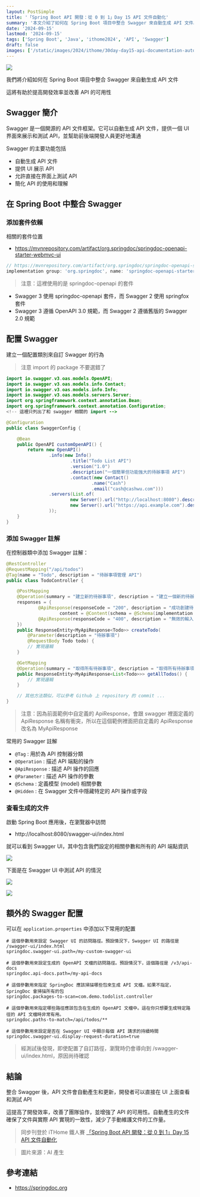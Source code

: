 ```yaml
---
layout: PostSimple
title: '「Spring Boot API 開發：從 0 到 1」Day 15 API 文件自動化'
summary: '本文介紹了如何在 Spring Boot 項目中整合 Swagger 來自動生成 API 文件。文章首先簡要介紹了 Swagger 及其主要功能，然後詳細說明了在 Spring Boot 中整合 Swagger 的步驟，包括添加依賴、配置 Swagger、在控制器中添加 Swagger 註解等。文章還介紹了常用的 Swagger 註解及其用途，以及如何查看生成的 API 文件。此外，文章還提供了一些額外的 Swagger 配置選項。最後，文章總結了整合 Swagger 的好處，強調了它對提高開發效率、改善團隊協作和增強 API 可用性的重要性。這篇文章為 Spring Boot 開發者提供了一個全面的 API 文檔自動化指南'
date: '2024-09-15'
lastmod: '2024-09-15'
tags: ['Spring Boot', 'Java', 'ithome2024', 'API', 'Swagger']
draft: false
images: ['/static/images/2024/ithome/30day-day15-api-documentation-automation/cover.webp']
---
```


![](/static/images/2024/ithome/30day-day15-api-documentation-automation/cover.webp)

我們將介紹如何在 Spring Boot 項目中整合 Swagger 來自動生成 API 文件

這將有助於提高開發效率並改善 API 的可用性

## Swagger 簡介

Swagger 是一個開源的 API 文件框架。它可以自動生成 API 文件，提供一個 UI 界面來展示和測試 API，並幫助前後端開發人員更好地溝通

Swagger 的主要功能包括

- 自動生成 API 文件
- 提供 UI 展示 API
- 允許直接在界面上測試 API
- 簡化 API 的使用和理解

## 在 Spring Boot 中整合 Swagger

### 添加套件依賴

相關的套件位置

- https://mvnrepository.com/artifact/org.springdoc/springdoc-openapi-starter-webmvc-ui

```groovy
// https://mvnrepository.com/artifact/org.springdoc/springdoc-openapi-starter-webmvc-ui
implementation group: 'org.springdoc', name: 'springdoc-openapi-starter-webmvc-ui', version: '2.6.0'
```

> 注意：這裡使用的是 springdoc-openapi 的套件

- Swagger 3 使用 springdoc-openapi 套件，而 Swagger 2 使用 springfox 套件
- Swagger 3 遵循 OpenAPI 3.0 規範，而 Swagger 2 遵循舊版的 Swagger 2.0 規範

## 配置 Swagger

建立一個配置類別來自訂 Swagger 的行為

> 注意 import 的 package 不要選錯了

```java
import io.swagger.v3.oas.models.OpenAPI;
import io.swagger.v3.oas.models.info.Contact;
import io.swagger.v3.oas.models.info.Info;
import io.swagger.v3.oas.models.servers.Server;
import org.springframework.context.annotation.Bean;
import org.springframework.context.annotation.Configuration;
<!-- 這裡只列出了和 swagger 相關的 import -->

@Configuration
public class SwaggerConfig {

    @Bean
    public OpenAPI customOpenAPI() {
        return new OpenAPI()
                .info(new Info()
                        .title("Todo List API")
                        .version("1.0")
                        .description("一個簡單但功能強大的待辦事項 API")
                        .contact(new Contact()
                                .name("Cash")
                                .email("cash@cashwu.com")))
                .servers(List.of(
                        new Server().url("http://localhost:8080").description("開發環境"),
                        new Server().url("https://api.example.com").description("生產環境")
                ));
    }
}
```

### 添加 Swagger 註解

在控制器類中添加 Swagger 註解：

```java
@RestController
@RequestMapping("/api/todos")
@Tag(name = "Todo", description = "待辦事項管理 API")
public class TodoController {

    @PostMapping
    @Operation(summary = "建立新的待辦事項", description = "建立一個新的待辦事項並將其加入清單中",
    responses = {
            @ApiResponse(responseCode = "200", description = "成功創建待辦事項",
                    content = @Content(schema = @Schema(implementation = ApiResponse.class))),
            @ApiResponse(responseCode = "400", description = "無效的輸入")
    })
    public ResponseEntity<MyApiResponse<Todo>> createTodo(
        @Parameter(description = "待辦事項")
        @RequestBody Todo todo) {
        // 實現邏輯
    }

    @GetMapping
    @Operation(summary = "取得所有待辦事項", description = "取得所有待辦事項的清單")
    public ResponseEntity<MyApiResponse<List<Todo>>> getAllTodos() {
        // 實現邏輯
    }

    // 其他方法類似，可以參考 Github 上 repository 的 commit ...
}
```

> 注意：因為前面範例中自定義的 ApiResponse，會跟 swagger 裡面定義的 ApiResponse 名稱有衝突，所以在這個範例裡面把自定義的 ApiResponse 改名為 MyApiResponse

常用的 Swagger 註解

- `@Tag` : 用於為 API 控制器分類
- `@Operation` : 描述 API 端點的操作
- `@ApiResponse` : 描述 API 操作的回應
- `@Parameter` : 描述 API 操作的參數
- `@Schema` : 定義模型 (model) 相關參數
- `@Hidden` : 在 Swagger 文件中隱藏特定的 API 操作或字段

### 查看生成的文件

啟動 Spring Boot 應用後，在瀏覽器中訪問

- http://localhost:8080/swagger-ui/index.html

就可以看到 Swagger UI，其中包含我們設定的相關參數和所有的 API 端點資訊

![](/static/images/2024/ithome/30day-day15-api-documentation-automation/01.webp)

下面是在 Swagger UI 中測試 API 的情況

![](/static/images/2024/ithome/30day-day15-api-documentation-automation/02.webp)

![](/static/images/2024/ithome/30day-day15-api-documentation-automation/03.webp)

## 額外的 Swagger 配置

可以在 `application.properties` 中添加以下常用的配置

```properties
# 這個參數用來設定 Swagger UI 的訪問路徑。預設情況下，Swagger UI 的路徑是 /swagger-ui/index.html
springdoc.swagger-ui.path=/my-custom-swagger-ui

# 這個參數用來設定生成的 OpenAPI 文檔的訪問路徑。預設情況下，這個路徑是 /v3/api-docs
springdoc.api-docs.path=/my-api-docs

# 這個參數用來指定 SpringDoc 應該掃描哪些包來生成 API 文檔。如果不指定，SpringDoc 會掃描所有的包
springdoc.packages-to-scan=com.demo.todolist.controller

# 這個參數用來指定哪些路徑應該包含在生成的 OpenAPI 文檔中。這在你只想要生成特定路徑的 API 文檔時非常有用。
springdoc.paths-to-match=/api/todos/**

# 這個參數用來設定是否在 Swagger UI 中顯示每個 API 請求的持續時間
springdoc.swagger-ui.display-request-duration=true
```

> 經測試後發現，即使配置了自訂路徑，瀏覽時仍會導向到 /swagger-ui/index.html，原因尚待確認

## 結論

整合 Swagger 後，API 文件會自動產生和更新，開發者可以直接在 UI 上面查看和測試 API

這提高了開發效率，改善了團隊協作，並增強了 API 的可用性。自動產生的文件確保了文件與實際 API 實現的一致性，減少了手動維護文件的工作量。

> 同步刊登於 iTHome 鐵人賽 [「Spring Boot API 開發：從 0 到 1」Day 15 API 文件自動化](https://ithelp.ithome.com.tw/articles/10347859)

> 圖片來源：AI 產生

## 參考連結

- https://springdoc.org

